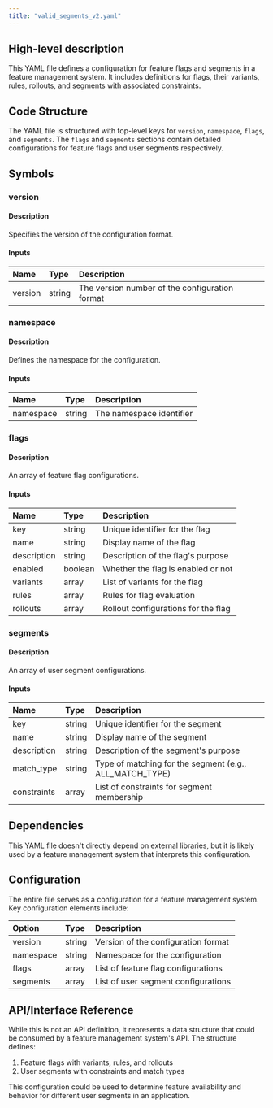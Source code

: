 ```yaml
---
title: "valid_segments_v2.yaml"
---
```


## High-level description
This YAML file defines a configuration for feature flags and segments in a feature management system. It includes definitions for flags, their variants, rules, rollouts, and segments with associated constraints.

## Code Structure
The YAML file is structured with top-level keys for `version`, `namespace`, `flags`, and `segments`. The `flags` and `segments` sections contain detailed configurations for feature flags and user segments respectively.

## Symbols

### version
#### Description
Specifies the version of the configuration format.

#### Inputs
| Name | Type | Description |
|:-----|:-----|:------------|
| version | string | The version number of the configuration format |

### namespace
#### Description
Defines the namespace for the configuration.

#### Inputs
| Name | Type | Description |
|:-----|:-----|:------------|
| namespace | string | The namespace identifier |

### flags
#### Description
An array of feature flag configurations.

#### Inputs
| Name | Type | Description |
|:-----|:-----|:------------|
| key | string | Unique identifier for the flag |
| name | string | Display name of the flag |
| description | string | Description of the flag's purpose |
| enabled | boolean | Whether the flag is enabled or not |
| variants | array | List of variants for the flag |
| rules | array | Rules for flag evaluation |
| rollouts | array | Rollout configurations for the flag |

### segments
#### Description
An array of user segment configurations.

#### Inputs
| Name | Type | Description |
|:-----|:-----|:------------|
| key | string | Unique identifier for the segment |
| name | string | Display name of the segment |
| description | string | Description of the segment's purpose |
| match_type | string | Type of matching for the segment (e.g., ALL_MATCH_TYPE) |
| constraints | array | List of constraints for segment membership |

## Dependencies
This YAML file doesn't directly depend on external libraries, but it is likely used by a feature management system that interprets this configuration.

## Configuration
The entire file serves as a configuration for a feature management system. Key configuration elements include:

| Option | Type | Description |
|:-------|:-----|:------------|
| version | string | Version of the configuration format |
| namespace | string | Namespace for the configuration |
| flags | array | List of feature flag configurations |
| segments | array | List of user segment configurations |

## API/Interface Reference
While this is not an API definition, it represents a data structure that could be consumed by a feature management system's API. The structure defines:

1. Feature flags with variants, rules, and rollouts
2. User segments with constraints and match types

This configuration could be used to determine feature availability and behavior for different user segments in an application.